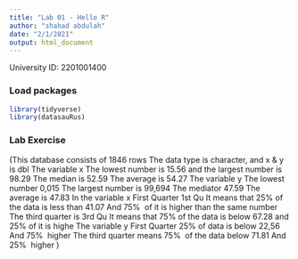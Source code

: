 ```yaml
---
title: "Lab 01 - Hello R"
author: "shahad abdulah"
date: "2/1/2021"
output: html_document
---
```


University ID: 2201001400

### Load packages

```r
library(tidyverse) 
library(datasauRus)
``` 
### Lab Exercise

(This database consists of 1846 rows
The data type is character, and x & y is dbl
The variable x
The lowest number is 15.56 and the largest number is 98.29
The median is 52.59
The average is 54.27
The variable y
The lowest number 0,015
The largest number is 99,694
The mediator 47.59
The average is 47.83
In the variable x
First Quarter 1st Qu
It means that 25% of the data is less than 41.07
And 75% ؜ of it is higher than the same number
The third quarter is 3rd Qu
It means that 75% of the data is below 67.28 and 25% of it is highe
The variable y
First Quarter
25% of data is below 22,56
And 75% ؜ higher
The third quarter means 75% ؜ of the data below 71.81
And 25% ؜ higher
)